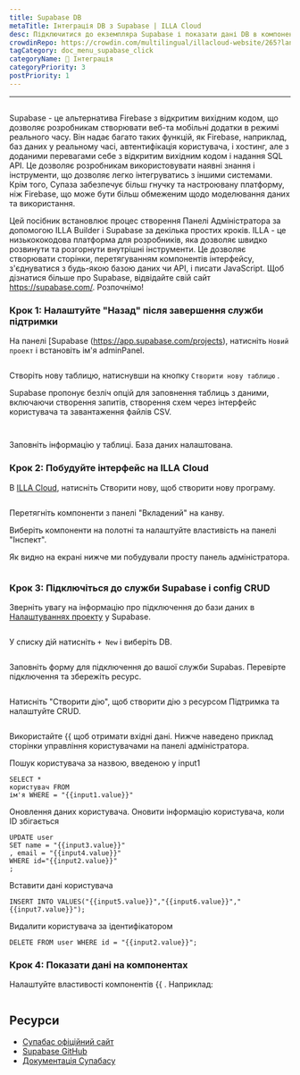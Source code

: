 ```yaml
---
title: Supabase DB
metaTitle: Інтеграція DB з Supabase | ILLA Cloud
desc: Підключитися до екземпляра Supabase і показати дані DB в компонентах
crowdinRepo: https://crowdin.com/multilingual/illacloud-website/265?languages=uk&filter=basic&value=0
tagCategory: doc_menu_supabase_click
categoryName: 🔨 Інтеграція
categoryPriority: 3
postPriority: 1
---
```


* * *

## <h2 hidden>Supabase DB</h2>

Supabase - це альтернатива Firebase з відкритим вихідним кодом, що дозволяє розробникам створювати веб-та мобільні додатки в режимі реального часу. Він надає багато таких функцій, як Firebase, наприклад, баз даних у реальному часі, автентифікація користувача, і хостинг, але з доданими перевагами себе з відкритим вихідним кодом і надання SQL API. Це дозволяє розробникам використовувати наявні знання і інструменти, що дозволяє легко інтегруватись з іншими системами. Крім того, Супаза забезпечує більш гнучку та настроювану платформу, ніж Firebase, що може бути більш обмеженим щодо моделювання даних та використання.

Цей посібник встановлює процес створення Панелі Адміністратора за допомогою ILLA Builder і Supabase за декілька простих кроків. ILLA - це низькококодова платформа для розробників, яка дозволяє швидко розвинути та розгорнути внутрішні інструменти. Це дозволяє створювати сторінки, перетягуванням компонентів інтерфейсу, з'єднуватися з будь-якою базою даних чи API, і писати JavaScript. Щоб дізнатися більше про Supabase, відвідайте свій сайт <https://supabase.com/>. Розпочнімо!

### Крок 1: Налаштуйте "Назад" після завершення служби підтримки

На панелі \[Supabase (https://app.supabase.com/projects), натисніть `Новий проект` і встановіть ім'я adminPanel.

<img
  src='https://cdn.illacloud.com/official-website/img/docs/assemble/supabase1.png'
  alt=""
/>

Створіть нову таблицю, натиснувши на кнопку `Створити нову таблицю` .

Supabase пропонує безліч опцій для заповнення таблиць з даними, включаючи створення запитів, створення схем через інтерфейс користувача та завантаження файлів CSV.

<img
  src='https://cdn.illacloud.com/official-website/img/docs/assemble/supabase2.png'
  alt=""
/>

<img
  src='https://cdn.illacloud.com/official-website/img/docs/assemble/supabase3.png'
  alt=""
/>

Заповніть інформацію у таблиці. База даних налаштована.

### Крок 2: Побудуйте інтерфейс на ILLA Cloud

В [ILLA Cloud](https://cloud.illacloud.com), натисніть Створити нову, щоб створити нову програму.

<img
  src='https://cdn.illacloud.com/official-website/img/docs/assemble/supabase4.png'
  alt=""
/>

Перетягніть компоненти з панелі "Вкладений" на канву.

Виберіть компоненти на полотні та налаштуйте властивість на панелі "Інспект".

Як видно на екрані нижче ми побудували просту панель адміністратора.

<img
  src='https://cdn.illacloud.com/official-website/img/docs/assemble/supabase5.png'
  alt=""
/>

### Крок 3: Підключіться до служби Supabase і config CRUD

Зверніть увагу на інформацію про підключення до бази даних в [Налаштуваннях проекту](https://app.supabase.com/project/hdcfnsxpxp/boqomdrhp/settings/database) у Supabase.

<img
  src='https://cdn.illacloud.com/official-website/img/docs/assemble/supabase6.png'
  alt=""
/>

У списку дій натисніть `+ New` і виберіть DB.

<img
  src='https://cdn.illacloud.com/official-website/img/docs/assemble/supabase7.png'
  alt=""
/>

Заповніть форму для підключення до вашої служби Supabas. Перевірте підключення та збережіть ресурс.

<img
  src='https://cdn.illacloud.com/official-website/img/docs/assemble/supabase8.png'
  alt=""
/>

Натисніть "Створити дію", щоб створити дію з ресурсом Підтримка та налаштуйте CRUD.

<img
  src='https://cdn.illacloud.com/official-website/img/docs/assemble/supabase9.png'
  alt=""
/>

Використайте {{ щоб отримати вхідні дані. Нижче наведено приклад сторінки управління користувачами на панелі адміністратора.

Пошук користувача за назвою, введеною у input1

```
SELECT *
користувач FROM
ім'я WHERE = "{{input1.value}}"

```

Оновлення даних користувача. Оновити інформацію користувача, коли ID збігається

```
UPDATE user
SET name = "{{input3.value}}"
, email = "{{input4.value}}"
WHERE id="{{input2.value}}"
;
```

Вставити дані користувача

```
INSERT INTO VALUES("{{input5.value}}","{{input6.value}}","{{input7.value}}");
```

Видалити користувача за ідентифікатором

```
DELETE FROM user WHERE id = "{{input2.value}}";
```

### Крок 4: Показати дані на компонентах

Налаштуйте властивості компонентів {{ . Наприклад:

<img
  src='https://cdn.illacloud.com/official-website/img/docs/assemble/supabase10.png'
  alt=""
/>

## Ресурси

-   [Супабас офіційний сайт](https://supabase.com/)
-   [Supabase GitHub](https://github.com/supabase/supabase)
-   [Документація Супабасу](https://supabase.com/docs)
